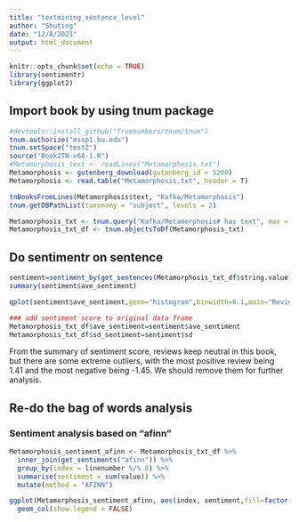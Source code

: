 ```yaml
---
title: "textmining_sentence_level"
author: "Shuting"
date: "12/8/2021"
output: html_document
---
```


```r
knitr::opts_chunk$set(echo = TRUE)
library(sentimentr)
library(ggplot2)
```

## Import book by using tnum package

```r
#devtools::install_github("Truenumbers/tnum/tnum")
tnum.authorize("mssp1.bu.edu")
tnum.setSpace("test2")
source("Book2TN-v6A-1.R")
#Metamorphosis_text <- readLines("Metamorphosis.txt")
Metamorphosis <- gutenberg_download(gutenberg_id = 5200)
Metamorphosis <- read.table("Metamorphosis.txt", header = T)

tnBooksFromLines(Metamorphosis$text, "Kafka/Metamorphosis")
tnum.getDBPathList(taxonomy = "subject", levels = 2)

Metamorphosis_txt <- tnum.query("Kafka/Metamorphosis# has text", max = 3000)
Metamorphosis_txt_df <- tnum.objectsToDf(Metamorphosis_txt)
```

## Do sentimentr on sentence

```r
sentiment=sentiment_by(get_sentences(Metamorphosis_txt_df$string.value))
summary(sentiment$ave_sentiment)

qplot(sentiment$ave_sentiment,geom="histogram",binwidth=0.1,main="Review Sentiment Histogram")

### add sentiment score to original data frame
Metamorphosis_txt_df$ave_sentiment=sentiment$ave_sentiment
Metamorphosis_txt_df$sd_sentiment=sentiment$sd
```
From the summary of sentiment score, reviews keep neutral in this book, but there are some extreme outliers, with the most positive review being 1.41 and the most negative being -1.45. We should remove them for further analysis.

## Re-do the bag of words analysis

### Sentiment analysis based on "afinn"
```r
Metamorphosis_sentiment_afinn <- Metamorphosis_txt_df %>% 
  inner_join(get_sentiments("afinn")) %>% 
  group_by(index = linenumber %/% 8) %>% 
  summarise(sentiment = sum(value)) %>% 
  mutate(method = "AFINN")

ggplot(Metamorphosis_sentiment_afinn, aes(index, sentiment,fill=factor(sentiment))) +
  geom_col(show.legend = FALSE)
```




